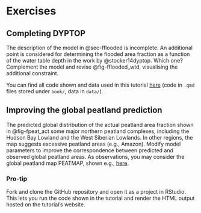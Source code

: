 # Exercises

## Completing DYPTOP

The description of the model in @sec-fflooded is incomplete. An additional point is considered for determining the flooded area fraction as a function of the water table depth in the work by @stocker14dyptop. Which one? Complement the model and revise @fig-fflooded_wtd, visualising the additional constraint.

You can find all code shown and data used in this tutorial [here](https://github.com/orgs/geco-bern/dyptop_tutorial) (code in `.qmd` files stored under `book/`, data in `data/`). 


## Improving the global peatland prediction

The predicted global distribution of the actual peatland area fraction shown in @fig-fpeat_act some major northern peatland complexes, including the Hudson Bay Lowland and the West Siberian Lowlands. In other regions, the map suggests excessive peatland areas (e.g., Amazon). Modify model parameters to improve the correspondence between predicted and observed global peatland areas. As observations, you may consider the global peatland map PEATMAP, shown e.g., [here](https://geco-bern.github.io/les/globalcarbonpatterns.html#fig-peatland_map). 

:::{.callout-tip} 

### Pro-tip

Fork and clone the GitHub repository and open it as a project in RStudio. This lets you run the code shown in the tutorial and render the HTML output hosted on the tutorial's website. 

:::
